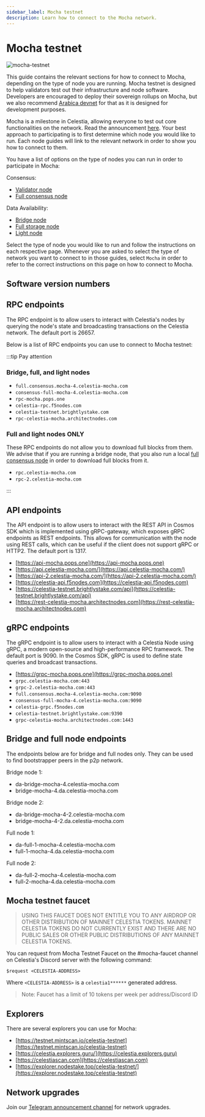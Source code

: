 ```yaml
---
sidebar_label: Mocha testnet
description: Learn how to connect to the Mocha network.
---
```


# Mocha testnet


![mocha-testnet](../img/mocha.jpg)

This guide contains the relevant sections for how to connect to Mocha,
depending on the type of node you are running. Mocha testnet is designed
to help validators test out their infrastructure and node software.
Developers are encouraged to deploy their
sovereign rollups on Mocha, but we also recommend [Arabica devnet](./arabica-devnet.mdx)
for that as it is designed for development purposes.

Mocha is a milestone in Celestia, allowing everyone to test out
core functionalities on the network. Read the announcement [here](https://blog.celestia.org/celestia-testnet-introduces-alpha-data-availability-api).
Your best approach to participating is to first determine which node
you would like to run. Each node guides will link to the relevant network
in order to show you how to connect to them.

You have a list of options on the type of nodes you can run in order to
participate in Mocha:

Consensus:

* [Validator node](./validator-node.mdx)
* [Full consensus node](./full-consensus-node.mdx)

Data Availability:

* [Bridge node](./bridge-node.mdx)
* [Full storage node](./full-storage-node.mdx)
* [Light node](./light-node.mdx)

Select the type of node you would like to run and follow the instructions
on each respective page. Whenever you are asked to select the type of network
you want to connect to in those guides, select `Mocha` in order to refer
to the correct instructions on this page on how to connect to Mocha.

## Software version numbers

<MochaVersionTags mochaVersions={mochaVersions} constants={constants} />

## RPC endpoints

The RPC endpoint is to allow users to interact with Celestia's nodes by
querying the node's state and broadcasting transactions on the
Celestia network. The default port is 26657.

Below is a list of RPC endpoints you can use to connect to Mocha testnet:

:::tip Pay attention

### Bridge, full, and light nodes

* `full.consensus.mocha-4.celestia-mocha.com`
* `consensus-full-mocha-4.celestia-mocha.com`
* `rpc-mocha.pops.one`
* `celestia-rpc.f5nodes.com`
* `celestia-testnet.brightlystake.com`
* `rpc-celestia-mocha.architectnodes.com`

### Full and light nodes ONLY

These RPC endpoints do not allow you to download full blocks from
them. We advise that if you are running a bridge node, that you also
run a local [full consensus node](../full-consensus-node) in order to download full blocks from
it. 

* `rpc.celestia-mocha.com`
* `rpc-2.celestia-mocha.com`

:::

## API endpoints

The API endpoint is to allow users to interact with the REST API in Cosmos
SDK which is implemented using gRPC-gateway, which exposes gRPC endpoints
as REST endpoints. This allows for communication with the node using REST
calls, which can be useful if the client does not support gRPC or HTTP2.
The default port is 1317.

* [https://api-mocha.pops.one](https://api-mocha.pops.one)
* [https://api.celestia-mocha.com/](https://api.celestia-mocha.com/)
* [https://api-2.celestia-mocha.com/](https://api-2.celestia-mocha.com/)
* [https://celestia-api.f5nodes.com](https://celestia-api.f5nodes.com)
* [https://celestia-testnet.brightlystake.com/api](https://celestia-testnet.brightlystake.com/api)
* [https://rest-celestia-mocha.architectnodes.com](https://rest-celestia-mocha.architectnodes.com)

## gRPC endpoints

The gRPC endpoint is to allow users to interact with a Celestia Node using
gRPC, a modern open-source and high-performance RPC framework. The default
port is 9090. In the Cosmos SDK, gRPC is used to define state queries and
broadcast transactions.

* [https://grpc-mocha.pops.one](https://grpc-mocha.pops.one)
* `grpc.celestia-mocha.com:443`
* `grpc-2.celestia-mocha.com:443`
* `full.consensus.mocha-4.celestia-mocha.com:9090`
* `consensus-full-mocha-4.celestia-mocha.com:9090`
* `celestia-grpc.f5nodes.com`
* `celestia-testnet.brightlystake.com:9390`
* `grpc-celestia-mocha.architectnodes.com:1443`

## Bridge and full node endpoints

The endpoints below are for bridge and full nodes only. They can be used to
find bootstrapper peers in the p2p network.

Bridge node 1:

* da-bridge-mocha-4.celestia-mocha.com
* bridge-mocha-4.da.celestia-mocha.com

Bridge node 2:

* da-bridge-mocha-4-2.celestia-mocha.com
* bridge-mocha-4-2.da.celestia-mocha.com

Full node 1:

* da-full-1-mocha-4.celestia-mocha.com
* full-1-mocha-4.da.celestia-mocha.com

Full node 2:

* da-full-2-mocha-4.celestia-mocha.com
* full-2-mocha-4.da.celestia-mocha.com

## Mocha testnet faucet

> USING THIS FAUCET DOES NOT ENTITLE YOU TO ANY AIRDROP OR OTHER
  DISTRIBUTION OF MAINNET CELESTIA TOKENS. MAINNET CELESTIA TOKENS
  DO NOT CURRENTLY EXIST AND THERE ARE NO PUBLIC SALES OR OTHER PUBLIC
  DISTRIBUTIONS OF ANY MAINNET CELESTIA TOKENS.

You can request from Mocha Testnet Faucet on the #mocha-faucet channel on
Celestia's Discord server with the following command:

```text
$request <CELESTIA-ADDRESS>
```

Where `<CELESTIA-ADDRESS>` is a `celestia1******` generated address.

> Note: Faucet has a limit of 10 tokens per week per address/Discord ID

## Explorers

There are several explorers you can use for Mocha:

* [https://testnet.mintscan.io/celestia-testnet](https://testnet.mintscan.io/celestia-testnet)
* [https://celestia.explorers.guru/](https://celestia.explorers.guru)
* [https://celestiascan.com](https://celestiascan.com)
* [https://explorer.nodestake.top/celestia-testnet/](https://explorer.nodestake.top/celestia-testnet)

## Network upgrades

Join our [Telegram announcement channel](https://t.me/+smSFIA7XXLU4MjJh)
for network upgrades.
